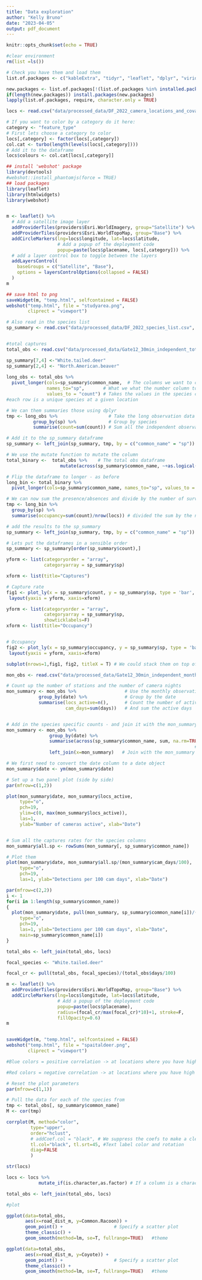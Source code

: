 ```yaml
---
title: "Data exploration"
author: "Kelly Bruno"
date: "2023-04-05"
output: pdf_document
---
```


```r
knitr::opts_chunk$set(echo = TRUE)
```

```r
#clear environment
rm(list =ls())

# Check you have them and load them
list.of.packages <- c("kableExtra", "tidyr", "leaflet", "dplyr", "viridis", "corrplot", "lubridate", "plotly")

new.packages <- list.of.packages[!(list.of.packages %in% installed.packages()[,"Package"])]
if(length(new.packages)) install.packages(new.packages)
lapply(list.of.packages, require, character.only = TRUE)

```

```r
locs <- read.csv("data/processed_data/DF_2022_camera_locations_and_covariates.csv")

# If you want to color by a category do it here:
category <- "feature_type"
# First lets choose a category to color
locs[,category] <- factor(locs[,category])
col.cat <- turbo(length(levels(locs[,category])))
# Add it to the dataframe
locs$colours <- col.cat[locs[,category]]

## install 'webshot' package
library(devtools)
#webshot::install_phantomjs(force = TRUE)
## load packages
library(leaflet)
library(htmlwidgets)
library(webshot)


m <- leaflet() %>%
  # Add a satellite image layer
  addProviderTiles(providers$Esri.WorldImagery, group="Satellite") %>%  
  addProviderTiles(providers$Esri.WorldTopoMap, group="Base") %>%     
  addCircleMarkers(lng=locs$longitude, lat=locs$latitude,
                   # Add a popup of the deployment code 
                   popup=paste(locs$placename, locs[,category])) %>%
  # add a layer control box to toggle between the layers
  addLayersControl(
    baseGroups = c("Satellite", "Base"),
    options = layersControlOptions(collapsed = FALSE)
  )
m

## save html to png
saveWidget(m, "temp.html", selfcontained = FALSE)
webshot("temp.html", file = "studyarea.png",
        cliprect = "viewport")
```


```r
# Also read in the species list
sp_summary <- read.csv("data/processed_data/DF_2022_species_list.csv", header=T)


#total captures
total_obs <- read.csv("data/processed_data/Gate12_30min_independent_total_observations.csv", header=T)

sp_summary[7,4] <-"White.tailed.deer"
sp_summary[2,4] <- "North.American.beaver"
  
long_obs <- total_obs %>% 
  pivot_longer(cols=sp_summary$common_name,  # The columns we want to create into rows - species
               names_to="sp",       # What we what the number column to be called
               values_to = "count") # Takes the values in the species columns and calls them `count`
#each row is a unique species at a given location

# We can them summaries those using dplyr
tmp <- long_obs %>%                   # Take the long observation data frame `long_obs` 
          group_by(sp) %>%            # Group by species
          summarise(count=sum(count)) # Sum all the independent observations

# Add it to the sp_summary dataframe
sp_summary <- left_join(sp_summary, tmp, by = c("common_name" = "sp"))

```


```r
# We use the mutate function to mutate the column
total_binary <-  total_obs %>%    # The total obs dataframe              
                    mutate(across(sp_summary$common_name, ~+as.logical(.x)))  # across all of the species columns, make it binary

# Flip the dataframe to longer - as before
long_bin <- total_binary %>% 
  pivot_longer(cols=sp_summary$common_name, names_to="sp", values_to = "count") # Takes the species names columns, and makes them unique rows with "sp" as the key #presence/absence

# We can now sum the presence/absences and divide by the number of survey locations
tmp <- long_bin %>% 
  group_by(sp) %>% 
  summarise(occupancy=sum(count)/nrow(locs)) # divided the sum by the number of sites

# add the results to the sp_summary
sp_summary <- left_join(sp_summary, tmp, by = c("common_name" = "sp"))

```

```r

# Lets put the dataframes in a sensible order
sp_summary <- sp_summary[order(sp_summary$count),]

yform <- list(categoryorder = "array",
              categoryarray = sp_summary$sp)

xform <- list(title="Captures")

# Capture rate
fig1 <- plot_ly(x = sp_summary$count, y = sp_summary$sp, type = 'bar', orientation = 'h') %>% 
 layout(yaxis = yform, xaxis=xform)

yform <- list(categoryorder = "array",
              categoryarray = sp_summary$sp,
              showticklabels=F)
xform <- list(title="Occupancy")


# Occupancy
fig2 <- plot_ly(x = sp_summary$occupancy, y = sp_summary$sp, type = 'bar', orientation = 'h') %>% 
 layout(yaxis = yform, xaxis=xform)

subplot(nrows=1,fig1, fig2, titleX = T) # We could stack them on top of one another using nrows=2

```

```r

mon_obs <- read.csv("data/processed_data/Gate12_30min_independent_monthly_observations.csv", header=T)

# Count up the number of stations and the number of camera nights
mon_summary <- mon_obs %>%                  # Use the monthly observations dataframe
            group_by(date) %>%              # Group by the date
            summarise(locs_active=n(),      # Count the number of active cameras
                      cam_days=sum(days))   # And sum the active days 


# Add in the species specific counts - and join it with the mon_summary dataframe
mon_summary <- mon_obs %>% 
                group_by(date) %>%  
                summarise(across(sp_summary$common_name, sum, na.rm=TRUE)) %>% # summarise across all of 
                                                                      # the species columns 
                left_join(x=mon_summary)   # Join with the mon_summary dataframe

# We first need to convert the date column to a date object
mon_summary$date <- ym(mon_summary$date)

# Set up a two panel plot (side by side)
par(mfrow=c(1,2))

plot(mon_summary$date, mon_summary$locs_active,
     type="o", 
     pch=19,
     ylim=c(0, max(mon_summary$locs_active)),
     las=1, 
     ylab="Number of cameras active", xlab="Date")


# Sum all the captures rates for the species columns
mon_summary$all.sp <- rowSums(mon_summary[, sp_summary$common_name])

# Plot them
plot(mon_summary$date, mon_summary$all.sp/(mon_summary$cam_days/100),
     type="o",
     pch=19,
     las=1, ylab="Detections per 100 cam days", xlab="Date")

```


```r

par(mfrow=c(2,2))
i <- 1
for(i in 1:length(sp_summary$common_name))
{
  plot(mon_summary$date, pull(mon_summary, sp_summary$common_name[i])/(mon_summary$cam_days/100),  # The pull command allows you to grab a specific column in a dataframe and turn it into a vector!
     type="o",
     pch=19,
     las=1, ylab="Detections per 100 cam days", xlab="Date",
     main=sp_summary$common_name[i])
}

```

```r

total_obs <- left_join(total_obs, locs)

focal_species <- "White.tailed.deer"

focal_cr <- pull(total_obs, focal_species)/(total_obs$days/100)

m <- leaflet() %>%
  addProviderTiles(providers$Esri.WorldTopoMap, group="Base") %>%     
  addCircleMarkers(lng=locs$longitude, lat=locs$latitude,
                   # Add a popup of the deployment code 
                   popup=paste(locs$placename),
                   radius=(focal_cr/max(focal_cr)*10)+1, stroke=F,
                   fillOpacity=0.6) 
m


saveWidget(m, "temp.html", selfcontained = FALSE)
webshot("temp.html", file = "spaitaldeer.png",
        cliprect = "viewport")
```

```r
#Blue colors = positive correlation -> at locations where you have high counts of one species, you also have high counts of the paired species.

#Red colors = negative correlation -> at locations where you have high counts of one species, then you are likely to have low counts of the species pair (or vice-versa).

# Reset the plot parameters
par(mfrow=c(1,1))

# Pull the data for each of the species from 
tmp <- total_obs[, sp_summary$common_name]
M <- cor(tmp)

corrplot(M, method="color", 
         type="upper", 
         order="hclust",
         # addCoef.col = "black", # We suppress the coefs to make a cleaner plot
         tl.col="black", tl.srt=45, #Text label color and rotation
         diag=FALSE
         )

```

```r
str(locs)

locs <- locs %>% 
            mutate_if(is.character,as.factor) # If a column is a character string, make it a factor

total_obs <- left_join(total_obs, locs)

#plot

ggplot(data=total_obs, 
       aes(x=road_dist_m, y=Common.Racoon)) + 
       geom_point() +                   # Specify a scatter plot
       theme_classic() +  
       geom_smooth(method=lm, se=T, fullrange=TRUE)   #theme

ggplot(data=total_obs, 
       aes(x=road_dist_m, y=Coyote)) + 
       geom_point() +                   # Specify a scatter plot
       theme_classic() +  
       geom_smooth(method=lm, se=T, fullrange=TRUE)   #theme

```